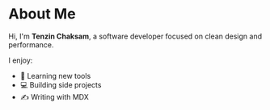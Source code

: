 # About Me

Hi, I'm **Tenzin Chaksam**, a software developer focused on clean design and performance.

I enjoy:

- 🧠 Learning new tools
- 💻 Building side projects
- ✍️ Writing with MDX
